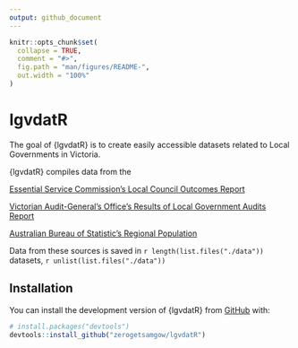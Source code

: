 ```yaml
---
output: github_document
---
```


<!-- README.md is generated from README.Rmd. Please edit that file -->

```r
knitr::opts_chunk$set(
  collapse = TRUE,
  comment = "#>",
  fig.path = "man/figures/README-",
  out.width = "100%"
)
```

# lgvdatR

<!-- badges: start -->
<!-- badges: end -->

The goal of {lgvdatR} is to create easily accessible datasets related to Local Governments in Victoria.

{lgvdatR} compiles data from the 

[Essential Service Commission's Local Council Outcomes Report](https://www.esc.vic.gov.au/local-government/rate-capping-outcomes-reports/local-council-outcomes-report-2023)

[Victorian Audit-General's Office's Results of Local Government Audits Report](https://www.audit.vic.gov.au/report/results-2022-23-audits-local-government)

[Australian Bureau of Statistic's Regional Population](    https://www.abs.gov.au/statistics/people/population/regional-population/latest-release)

Data from these sources is saved in `r length(list.files("./data"))` datasets, `r unlist(list.files("./data"))`

## Installation

You can install the development version of {lgvdatR} from [GitHub](www.github.com/zerogetsamgow) with:

``` r
# install.packages("devtools")
devtools::install_github("zerogetsamgow/lgvdatR")
```
